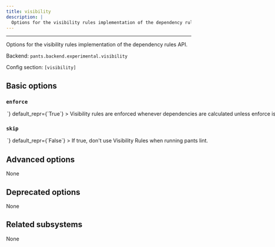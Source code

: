 ```yaml
---
title: visibility
description: |
  Options for the visibility rules implementation of the dependency rules API.
---
```



---

Options for the visibility rules implementation of the dependency rules API.

Backend: <span className="color--primary">`pants.backend.experimental.visibility`</span>

Config section: <span className="color--primary">`[visibility]`</span>

<span className={styles.options}>

## Basic options

### `enforce`

<Option
  cli_repr={`--[no-]visibility-enforce`}
  env_repr='PANTS_VISIBILITY_ENFORCE'
  toml_repr={`[visibility]
enforce = <bool>`}
  default_repr={`True`}
>

Visibility rules are enforced whenever dependencies are calculated unless `enforce` is set to false.

</Option>

### `skip`

<Option
  cli_repr={`--[no-]visibility-skip`}
  env_repr='PANTS_VISIBILITY_SKIP'
  toml_repr={`[visibility]
skip = <bool>`}
  default_repr={`False`}
>

If true, don&#x27;t use Visibility Rules when running `pants lint`.

</Option>

## Advanced options

None

## Deprecated options

None

## Related subsystems

None

</span>

